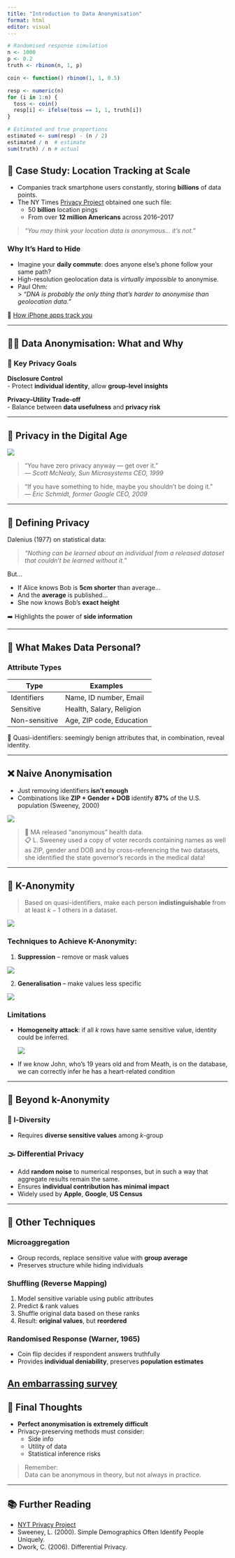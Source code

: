 ```yaml
---
title: "Introduction to Data Anonymisation"
format: html
editor: visual
---
```


```r
# Randomised response simulation
n <- 1000
p <- 0.2
truth <- rbinom(n, 1, p)

coin <- function() rbinom(1, 1, 0.5)

resp <- numeric(n)
for (i in 1:n) {
  toss <- coin()
  resp[i] <- ifelse(toss == 1, 1, truth[i])
}

# Estimated and true proportions
estimated <- sum(resp) - (n / 2)
estimated / n  # estimate
sum(truth) / n # actual
```

## 🚨 Case Study: Location Tracking at Scale

- Companies track smartphone users constantly, storing **billions** of data points.
- The NY Times [Privacy Project](https://www.nytimes.com/interactive/2019/12/19/opinion/location-tracking-cell-phone.html) obtained one such file:
  - 50 **billion** location pings
  - From over **12 million Americans** across 2016–2017

> *“You may think your location data is anonymous… it’s not.”*

### Why It's Hard to Hide

- Imagine your **daily commute**: does anyone else’s phone follow your same path?
- High-resolution geolocation data is *virtually impossible* to anonymise.
- Paul Ohm:  
  > *“DNA is probably the only thing that's harder to anonymise than geolocation data.”*

📖 [How iPhone apps track you](https://www.nytimes.com/wirecutter/blog/how-iphone-apps-track-you/)

---

## 🕵️‍♀️ Data Anonymisation: What and Why

### 🔑 Key Privacy Goals

**Disclosure Control**  
- Protect **individual identity**, allow **group-level insights**

**Privacy–Utility Trade-off**  
- Balance between **data usefulness** and **privacy risk**

---

## 🔌 Privacy in the Digital Age

![](images/alexa.jpg)

> “You have zero privacy anyway — get over it.”  
> — *Scott McNealy, Sun Microsystems CEO, 1999*

> “If you have something to hide, maybe you shouldn’t be doing it.”  
> — *Eric Schmidt, former Google CEO, 2009*

---

## 📐 Defining Privacy

Dalenius (1977) on statistical data:

> *“Nothing can be learned about an individual from a released dataset that couldn’t be learned without it.”*

But…

- If Alice knows Bob is **5cm shorter** than average...
- And the **average** is published...
- She now knows Bob's **exact height**

➡️ Highlights the power of **side information**

---

## 🧩 What Makes Data Personal?

### Attribute Types

| Type         | Examples                         |
|--------------|----------------------------------|
| Identifiers  | Name, ID number, Email           |
| Sensitive    | Health, Salary, Religion         |
| Non-sensitive| Age, ZIP code, Education         |

🚨 Quasi-identifiers: seemingly benign attributes that, in combination, reveal identity.

---

## ❌ Naive Anonymisation

- Just removing identifiers **isn’t enough**
- Combinations like **ZIP + Gender + DOB** identify **87%** of the U.S. population (Sweeney, 2000)

![](images/qid.png)

> 🏥 MA released "anonymous" health data.  
> 📋 L. Sweeney used a copy of voter records containing names as well as ZIP, gender and DOB and by cross-referencing the two datasets, she identified the state governor's records in the medical data!

---

## 🔢 K-Anonymity

> Based on quasi-identifiers, make each person **indistinguishable** from at least $k-1$ others in a dataset.

![](images/kanon.png)

### Techniques to Achieve K-Anonymity:

1. **Suppression** – remove or mask values  

![](images/kanon2.png)

2. **Generalisation** – make values less specific

![](images/kanon3.png)

### Limitations

<!-- ![](images/kanon4.png) -->

- **Homogeneity attack**: if all $k$ rows have same sensitive value, identity could be inferred.

    ![](images/kanon5.png)
    
- If we know John, who's 19 years old and from Meath, is on the database, we can correctly infer he has a heart-related condition

---

## 🧱 Beyond k-Anonymity

### 🔀 l-Diversity

- Requires **diverse sensitive values** among $k$-group

### 🌫️ Differential Privacy

- Add **random noise** to numerical responses, but in such a way that aggregate results remain the same. 
- Ensures **individual contribution has minimal impact**
- Widely used by **Apple**, **Google**, **US Census**

---

## 🔧 Other Techniques

### Microaggregation

- Group records, replace sensitive value with **group average**
- Preserves structure while hiding individuals

### Shuffling (Reverse Mapping)

1. Model sensitive variable using public attributes  
2. Predict & rank values  
3. Shuffle original data based on these ranks  
4. Result: **original values**, but **reordered**

### Randomised Response (Warner, 1965)

- Coin flip decides if respondent answers truthfully
- Provides **individual deniability**, preserves **population estimates**

[An embarrassing survey](https://www.youtube.com/watch?v=nwJ0qY_rP0A)
---

## 🤔 Final Thoughts

- **Perfect anonymisation is extremely difficult**
- Privacy-preserving methods must consider:
  - Side info
  - Utility of data
  - Statistical inference risks

> Remember:  
> Data can be anonymous in theory, but not always in practice.

---

## 📚 Further Reading

- [NYT Privacy Project](https://www.nytimes.com/series/new-york-times-privacy-project)
- Sweeney, L. (2000). Simple Demographics Often Identify People Uniquely.
- Dwork, C. (2006). Differential Privacy.

